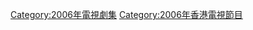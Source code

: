 {{cat year nav
| year = 2006
| cat = 香港電視劇集
| sortkey = 香港電視劇集
| article = 香港電視劇
| in = 
}}

[[Category:2006年電視劇集|Category:2006年電視劇集]]
[[Category:2006年香港電視節目|Category:2006年香港電視節目]]